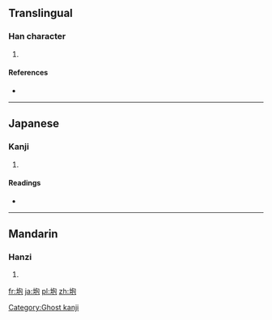 ==Translingual==

===Han character===
{{Han char|rn=32|rad=土|as=05|sn=8|four=|canj=土心口山 (GPRU)|ids=⿰[[土]][[包]]}}

# {{defn|Han|sort=土05}}

====References====
* {{Han ref|kx=0227.271|hdz=10434.050|uh=5789|ud=22409}}

----

==Japanese==

===Kanji===
{{ja-kanji|grade=|rs=土05}}

# {{defn|lang=ja|sort=土05}}

====Readings====
* {{ja-readings|on=[[ほう]] (hō)|kun=}}

----

==Mandarin==

===Hanzi===
{{cmn-hanzi|pin=[[páo]] ([[pao2]]), [[tóng]] ([[tong2]])|wg=p'ao<sup>2</sup>, t'ung<sup>2</sup>}}

# {{defn|lang=cmn|sort=土05}}

[[Category:Ghost kanji]]

[[fr:垉]]
[[ja:垉]]
[[pl:垉]]
[[zh:垉]]